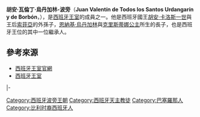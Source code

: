 {{notability unreferenced|time=2011-01-26T15:25:43+00:00}}
{{Infobox Monarch|royal|consort
| name = 胡安·瓦倫丁·烏丹加林<br/>Juan Valentín Urdangarín y de Borbón
| title = 胡安·瓦倫丁閣下 (''HE'' Don Juan Valentín)
| image = 
| caption = 
| spouse = 
| royal house  =
| othertitles  =
| father = [[恩納基·烏丹加林|恩納基·烏丹加林]]
| mother = [[克里斯蒂娜_(西班牙王女)|克里斯蒂娜公主]]
| date of birth = {{birth date and age|1999|9|29|}}
| place of birth = {{SPA}}[[巴塞罗那|巴塞罗那]]鐵農醫學中心
| religion  = [[天主教會|羅馬天主教]]
| date of death  = 
| place of death = 
}}
{{Spanish Royal Family}}
{{Spanish name 2|Urdangarín|Borbón}}
'''胡安·瓦倫丁·烏丹加林-波旁'''（'''Juan Valentín de Todos los Santos Urdangarín y de Borbón'''，{{bd|1999年|9月29日|catIdx=J}}），是[[西班牙波旁王朝|西班牙王室]]的成員之一。他是西班牙國王[[胡安·卡洛斯一世|胡安·卡洛斯一世]]與王后[[索菲亚_(西班牙王后)|索菲亞]]的外孫子，[[恩納基·烏丹加林|恩納基·烏丹加林]]與[[克里斯蒂娜_(西班牙王女)|克里斯蒂娜公主]]所生的長子，也是西班牙王位的其中一位繼承人。

== 參考來源 ==
* [https://web.archive.org/web/20081103062318/http://www.casareal.es/ 西班牙王室官網]
* [https://web.archive.org/web/20090419120656/http://pages.prodigy.net/ptheroff/gotha/spain.html 西班牙王室]

 {{S-start}}
{{S-hou|[[西班牙波旁王朝|西班牙波旁王朝]]|1999年|9月29日}}
{{S-roy|西班牙王室}}
|-
{{s-bef|before=[[克里斯蒂娜_(西班牙公主)|克里斯蒂娜公主]]}}
{{s-ttl|title=西班牙王位繼承順序|years=第7位}}
{{s-aft|after=[[保羅·烏丹加林|保羅·烏丹加林]]}}
{{S-end}}

{{DEFAULTSORT: Urdangarin, Juan}}
[[Category:西班牙波旁王朝|Category:西班牙波旁王朝]]
[[Category:西班牙天主教徒|Category:西班牙天主教徒]]
[[Category:巴塞羅那人|Category:巴塞羅那人]]
[[Category:比利时裔西班牙人|Category:比利时裔西班牙人]]